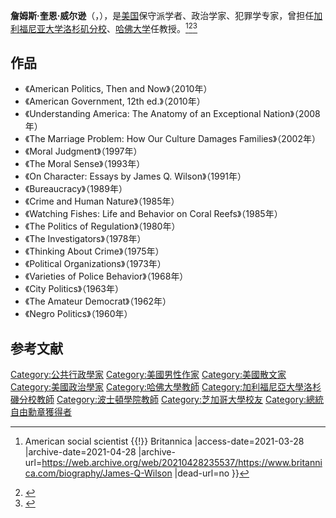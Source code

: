 '''詹姆斯·奎恩·威尔逊'''（{{lang-en|'''James Quinn Wilson'''}}，{{bd|1931年|5月27日|2012年|3月2日|catIdx=J}}），是[[美国|美国]]保守派学者、政治学家、犯罪学专家，曾担任[[加利福尼亚大学洛杉矶分校|加利福尼亚大学洛杉矶分校]]、[[哈佛大学|哈佛大学]]任教授。<ref>{{Cite web |url=https://www.britannica.com/biography/James-Q-Wilson |title=James Q. Wilson {{!}} American social scientist {{!}} Britannica |access-date=2021-03-28 |archive-date=2021-04-28 |archive-url=https://web.archive.org/web/20210428235537/https://www.britannica.com/biography/James-Q-Wilson |dead-url=no }}</ref><ref>{{Cite web |url=https://law.jrank.org/pages/11339/Wilson-James-Quinn.html |title=James Quinn Wilson - Further Readings |access-date=2021-03-28 |archive-date=2016-08-25 |archive-url=https://web.archive.org/web/20160825215412/http://law.jrank.org/pages/11339/Wilson-James-Quinn.html |dead-url=no }}</ref><ref>{{Cite web |url=https://news.harvard.edu/gazette/story/2013/02/james-q-wilson/ |title=James Q. Wilson – Harvard Gazette |access-date=2021-03-28 |archive-date=2021-01-19 |archive-url=https://web.archive.org/web/20210119121746/https://news.harvard.edu/gazette/story/2013/02/james-q-wilson/ |dead-url=no }}</ref>

==作品==
* 《American Politics, Then and Now》（2010年）
* 《American Government, 12th ed.》（2010年）
* 《Understanding America: The Anatomy of an Exceptional Nation》（2008年）
* 《The Marriage Problem: How Our Culture Damages Families》（2002年）
* 《Moral Judgment》（1997年）
* 《The Moral Sense》（1993年）
* 《On Character: Essays by James Q. Wilson》（1991年）
* 《Bureaucracy》（1989年）
* 《Crime and Human Nature》（1985年）
* 《Watching Fishes: Life and Behavior on Coral Reefs》（1985年）
* 《The Politics of Regulation》（1980年）
* 《The Investigators》（1978年）
* 《Thinking About Crime》（1975年）
* 《Political Organizations》（1973年）
* 《Varieties of Police Behavior》（1968年）
* 《City Politics》（1963年）
* 《The Amateur Democrat》（1962年）
* 《Negro Politics》（1960年）

== 参考文献 ==
{{Reflist}}

[[Category:公共行政學家|Category:公共行政學家]]
[[Category:美國男性作家|Category:美國男性作家]]
[[Category:美國散文家|Category:美國散文家]]
[[Category:美國政治學家|Category:美國政治學家]]
[[Category:哈佛大學教師|Category:哈佛大學教師]]
[[Category:加利福尼亞大學洛杉磯分校教師|Category:加利福尼亞大學洛杉磯分校教師]]
[[Category:波士頓學院教師|Category:波士頓學院教師]]
[[Category:芝加哥大學校友|Category:芝加哥大學校友]]
[[Category:總統自由勳章獲得者|Category:總統自由勳章獲得者]]